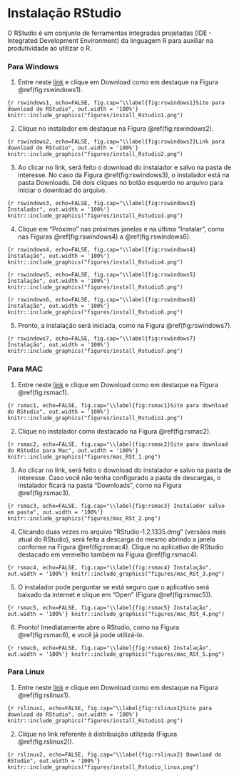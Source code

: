 # Instalação RStudio

O RStudio é um conjunto de ferramentas integradas projetadas (IDE - Integrated Development Environment) da linguagem R para auxiliar na produtividade ao utilizar o R.

### Para Windows

1)  Entre neste [link](https://www.rstudio.com/products/rstudio/download/) e clique em Download como em destaque na Figura \@ref(fig:rswindows1).

```{r rswindows1, echo=FALSE, fig.cap="\\label{fig:rswindows1}Site para download do RStudio", out.width = '100%'}
knitr::include_graphics("figures/install_Rstudio1.png")
```

2)  Clique no instalador em destaque na Figura \@ref(fig:rswindows2).

```{r rswindows2, echo=FALSE, fig.cap="\\label{fig:rswindows2}Link para download do RStudio", out.width = '100%'}
knitr::include_graphics("figures/install_Rstudio2.png")
```

3)  Ao clicar no link, será feito o download do instalador e salvo na pasta de interesse. No caso da Figura \@ref(fig:rswindows3), o instalador está na pasta Downloads. Dê dois cliques no botão esquerdo no arquivo para iniciar o download do arquivo.

```{r rswindows3, echo=FALSE, fig.cap="\\label{fig:rswindows3} Instalador", out.width = '100%'}
knitr::include_graphics("figures/install_Rstudio3.png")
```

4)  Clique em "Próximo" nas próximas janelas e na última "Instalar", como nas Figuras \@ref(fig:rswindows4) a \@ref(fig:rswindows6).

```{r rswindows4, echo=FALSE, fig.cap="\\label{fig:rswindows4} Instalação", out.width = '100%'}
knitr::include_graphics("figures/install_Rstudio4.png")
```

```{r rswindows5, echo=FALSE, fig.cap="\\label{fig:rswindows5} Instalação", out.width = '100%'}
knitr::include_graphics("figures/install_Rstudio5.png")
```

```{r rswindows6, echo=FALSE, fig.cap="\\label{fig:rswindows6} Instalação", out.width = '100%'}
knitr::include_graphics("figures/install_Rstudio6.png")
```

5)  Pronto, a instalação será iniciada, como na Figura \@ref(fig:rswindows7).

```{r rswindows7, echo=FALSE, fig.cap="\\label{fig:rswindows7} Instalação", out.width = '100%'}
knitr::include_graphics("figures/install_Rstudio7.png")
```

### Para MAC

1)  Entre neste [link](https://www.rstudio.com/products/rstudio/download/) e clique em Download como em destaque na Figura \@ref(fig:rsmac1).

```{r rsmac1, echo=FALSE, fig.cap="\\label{fig:rsmac1}Site para download do RStudio", out.width = '100%'}
knitr::include_graphics("figures/install_Rstudio1.png")
```

2)  Clique no instalador como destacado na Figura \@ref(fig:rsmac2).

```{r rsmac2, echo=FALSE, fig.cap="\\label{fig:rsmac2}Site para download do RStudio para Mac", out.width = '100%'}
knitr::include_graphics("figures/mac_RSt_1.png")
```

3)  Ao clicar no link, será feito o download do instalador e salvo na pasta de interesse. Caso você não tenha configurado a pasta de descargas, o instalador ficará na pasta "Downloads", como na Figura \@ref(fig:rsmac3).

```{r rsmac3, echo=FALSE, fig.cap="\\label{fig:rsmac3} Instalador salvo em pasta", out.width = '100%'}
knitr::include_graphics("figures/mac_RSt_2.png")
```

4)  Clicando duas vezes no arquivo "RStudio-1.2.1335.dmg" (versãos mais atual do RStudio), será feita a descarga do mesmo abrindo a janela conforme na Figura \@ref(fig:rsmac4). Clique no aplicativo de RStudio destacado em vermelho também na Figura \@ref(fig:rsmac4).

```{r rsmac4, echo=FALSE, fig.cap="\\label{fig:rsmac4} Instalação", out.width = '100%'}
knitr::include_graphics("figures/mac_RSt_3.png")
```

5)  O instalador pode perguntar se está seguro que o aplicativo será baixado da internet e clique em "Open" (Figura \@ref(fig:rsmac5)).

```{r rsmac5, echo=FALSE, fig.cap="\\label{fig:rsmac5} Instalação", out.width = '100%'}
knitr::include_graphics("figures/mac_RSt_4.png")
```

6)  Pronto! Imediatamente abre o RStudio, como na Figura \@ref(fig:rsmac6), e você já pode utilizá-lo.

```{r rsmac6, echo=FALSE, fig.cap="\\label{fig:rsmac6} Instalação", out.width = '100%'}
knitr::include_graphics("figures/mac_RSt_5.png")
```

### Para Linux

1)  Entre neste [link](https://www.rstudio.com/products/rstudio/download/) e clique em Download como em destaque na Figura \@ref(fig:rslinux1).

```{r rslinux1, echo=FALSE, fig.cap="\\label{fig:rslinux1}Site para download do RStudio", out.width = '100%'}
knitr::include_graphics("figures/install_Rstudio1.png")
```

2)  Clique no link referente à distribuição utilizada (Figura \@ref(fig:rslinux2)).

```{r rslinux2, echo=FALSE, fig.cap="\\label{fig:rslinux2} Download do RStudio", out.width = '100%'}
knitr::include_graphics("figures/install_Rstudio_linux.png")
```
